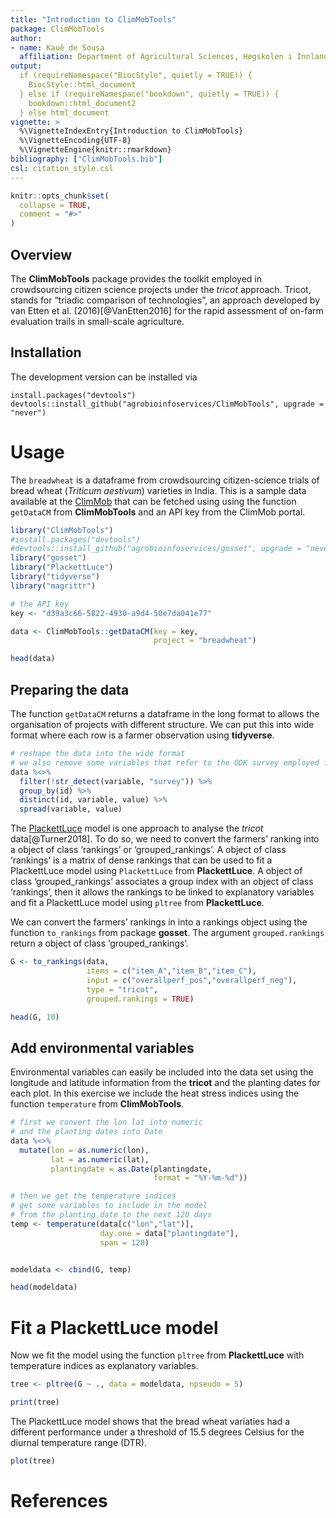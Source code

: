 ```yaml
---
title: "Introduction to ClimMobTools"
package: ClimMobTools
author:
- name: Kauê de Sousa
  affiliation: Department of Agricultural Sciences, Høgskolen i Innlandet, Norway
output:
  if (requireNamespace("BiocStyle", quietly = TRUE)) {
    BiocStyle::html_document
  } else if (requireNamespace("bookdown", quietly = TRUE)) {
    bookdown::html_document2
  } else html_document
vignette: >
  %\VignetteIndexEntry{Introduction to ClimMobTools}
  %\VignetteEncoding{UTF-8}
  %\VignetteEngine{knitr::rmarkdown}
bibliography: ["ClimMobTools.bib"]
csl: citation_style.csl
---
```


```r
knitr::opts_chunk$set(
  collapse = TRUE,
  comment = "#>"
)
```

## Overview

The **ClimMobTools** package provides the toolkit employed in crowdsourcing citizen science projects under the *tricot* approach. Tricot, stands for "triadic comparison of technologies", an approach developed by van Etten et al. (2016)[@VanEtten2016] for the rapid assessment of on-farm evaluation trails in small-scale agriculture.

## Installation

The development version can be installed via


    install.packages("devtools")
    devtools::install_github("agrobioinfoservices/ClimMobTools", upgrade = "never")
    
    
# Usage

The `breadwheat` is a dataframe from crowdsourcing citizen-science trials of bread wheat (*Triticum aestivum*) varieties in India. This is a sample data available at the [ClimMob](https://climmob.net/blog/) that can be fetched using using the function `getDataCM` from **ClimMobTools** and an API key from the ClimMob portal.

```r
library("ClimMobTools")
#install.packages("devtools")
#devtools::install_github("agrobioinfoservices/gosset", upgrade = "never")
library("gosset")
library("PlackettLuce")
library("tidyverse")
library("magrittr")

# the API key
key <- "d39a3c66-5822-4930-a9d4-50e7da041e77"

data <- ClimMobTools::getDataCM(key = key, 
                                project = "breadwheat")

head(data)

```


## Preparing the data

The function `getDataCM` returns a dataframe in the long format to allows the organisation of projects with different structure. We can put this into wide format where each row is a farmer observation using **tidyverse**. 


```r
# reshape the data into the wide format
# we also remove some variables that refer to the ODK survey employed for the data collection
data %<>% 
  filter(!str_detect(variable, "survey")) %>% 
  group_by(id) %>%
  distinct(id, variable, value) %>%
  spread(variable, value)
```

The [PlackettLuce](https://hturner.github.io/PlackettLuce/) model is one approach to analyse the *tricot* data[@Turner2018]. To do so, we need to convert the farmers' ranking into a object of class 'rankings' or 'grouped_rankings'. A object of class 'rankings' is a matrix of dense rankings that can be used to fit a PlackettLuce model using `PlackettLuce` from **PlackettLuce**. A object of class 'grouped_rankings' associates a group index with an object of class 'rankings', then it allows the rankings to be linked to explanatory variables and fit a PlackettLuce model using `pltree` from **PlackettLuce**. 

We can convert the farmers' rankings in into a rankings object using the function `to_rankings` from package **gosset**. The argument `grouped.rankings` return a object of class 'grouped_rankings'.

```r

G <- to_rankings(data, 
                 items = c("item_A","item_B","item_C"), 
                 input = c("overallperf_pos","overallperf_neg"),
                 type = "tricot", 
                 grouped.rankings = TRUE)

head(G, 10)

```


## Add environmental variables

Environmental variables can easily be included into the data set using the longitude and latitude information from the **tricot** and the planting dates for each plot. In this exercise we include the heat stress indices using the function `temperature` from **ClimMobTools**.

```r

# first we convert the lon lat into numeric
# and the planting dates into Date
data %<>%
  mutate(lon = as.numeric(lon),
         lat = as.numeric(lat),
         plantingdate = as.Date(plantingdate, 
                                format = "%Y-%m-%d"))

# then we get the temperature indices
# get some variables to include in the model
# from the planting date to the next 120 days
temp <- temperature(data[c("lon","lat")], 
                    day.one = data["plantingdate"], 
                    span = 120)


modeldata <- cbind(G, temp)

head(modeldata)

```

# Fit a PlackettLuce model

Now we fit the model using the function `pltree` from **PlackettLuce** with temperature indices as explanatory variables.

```r
tree <- pltree(G ~ ., data = modeldata, npseudo = 5)

print(tree)
```

The PlackettLuce model shows that the bread wheat variaties had a different performance under a threshold of 15.5 degrees Celsius for the diurnal temperature range (DTR).  

```r
plot(tree)
```


# References




